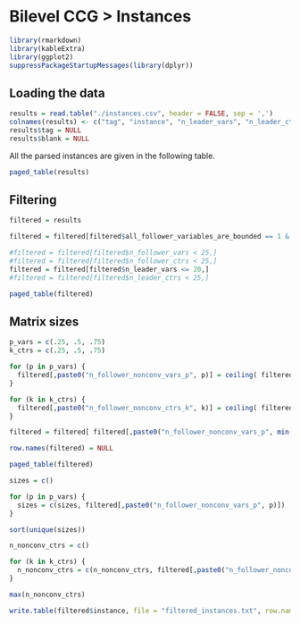 # Bilevel CCG > Instances




```r
library(rmarkdown)
library(kableExtra)
library(ggplot2)
suppressPackageStartupMessages(library(dplyr))
```

## Loading the data

```r
results = read.table("./instances.csv", header = FALSE, sep = ',')
colnames(results) <- c("tag", "instance", "n_leader_vars", "n_leader_ctrs", "n_follower_vars", "n_follower_ctrs", "n_uncertainty_set_vars", "n_uncertainty_set_ctrs", "n_second_stage_dual_vars", "n_second_stage_dual_ctrs", "all_linking_variables_are_binary", "all_follower_variables_are_bounded", "blank")
results$tag = NULL
results$blank = NULL
```

All the parsed instances are given in the following table.

```r
paged_table(results)
```

## Filtering 

```r

filtered = results

filtered = filtered[filtered$all_follower_variables_are_bounded == 1 & filtered$all_linking_variables_are_binary == 1,]

#filtered = filtered[filtered$n_follower_vars < 25,]
#filtered = filtered[filtered$n_follower_ctrs < 25,]
filtered = filtered[filtered$n_leader_vars <= 20,]
#filtered = filtered[filtered$n_leader_ctrs < 25,]

paged_table(filtered)
```

## Matrix sizes 

```r
p_vars = c(.25, .5, .75)
k_ctrs = c(.25, .5, .75)

for (p in p_vars) {
  filtered[,paste0("n_follower_nonconv_vars_p", p)] = ceiling( filtered$n_follower_vars * p )
}

for (k in k_ctrs) {
  filtered[,paste0("n_follower_nonconv_ctrs_k", k)] = ceiling( filtered$n_follower_ctrs * k )
}

filtered = filtered[ filtered[,paste0("n_follower_nonconv_vars_p", min(p_vars))] > 1 ,]

row.names(filtered) = NULL

paged_table(filtered)
```

```r
sizes = c()

for (p in p_vars) {
  sizes = c(sizes, filtered[,paste0("n_follower_nonconv_vars_p", p)])  
}

sort(unique(sizes))
``` 

```r
n_nonconv_ctrs = c()

for (k in k_ctrs) {
  n_nonconv_ctrs = c(n_nonconv_ctrs, filtered[,paste0("n_follower_nonconv_ctrs_k", k)])  
}

max(n_nonconv_ctrs)
```

```r
write.table(filtered$instance, file = "filtered_instances.txt", row.names = FALSE, col.names = FALSE, quote = FALSE)
```
